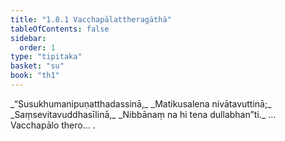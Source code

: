 ```yaml
---
title: "1.8.1 Vacchapālattheragāthā"
tableOfContents: false
sidebar:
  order: 1
type: "tipitaka"
basket: "su"
book: "th1"
---
```



<DynamicBreadcrumb />

<Division number="71" book="th1">

<Paragraph number="161" type="verses" book="th1">
_“Susukhumanipuṇatthadassinā,_  
_Matikusalena nivātavuttinā;_  
_Saṃsevitavuddhasīlinā,_  
_Nibbānaṃ na hi tena dullabhan”ti._  


</Paragraph>
</Division>

<Paragraph number="162" type="center" book="th1">
…  Vacchapālo thero… .
</Paragraph>